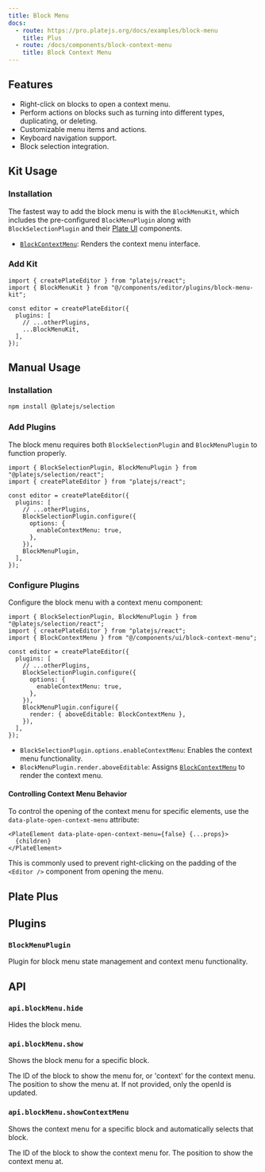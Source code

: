 ```yaml
---
title: Block Menu
docs:
  - route: https://pro.platejs.org/docs/examples/block-menu
    title: Plus
  - route: /docs/components/block-context-menu
    title: Block Context Menu
---
```


<ComponentPreview name="block-menu-demo" />

<PackageInfo>

## Features

- Right-click on blocks to open a context menu.
- Perform actions on blocks such as turning into different types, duplicating, or deleting.
- Customizable menu items and actions.
- Keyboard navigation support.
- Block selection integration.

</PackageInfo>

## Kit Usage

<Steps>

### Installation

The fastest way to add the block menu is with the `BlockMenuKit`, which includes the pre-configured `BlockMenuPlugin` along with `BlockSelectionPlugin` and their [Plate UI](/docs/installation/plate-ui) components.

<ComponentSource name="block-menu-kit" />

- [`BlockContextMenu`](/docs/components/block-context-menu): Renders the context menu interface.

### Add Kit

```tsx
import { createPlateEditor } from "platejs/react";
import { BlockMenuKit } from "@/components/editor/plugins/block-menu-kit";

const editor = createPlateEditor({
  plugins: [
    // ...otherPlugins,
    ...BlockMenuKit,
  ],
});
```

</Steps>

## Manual Usage

<Steps>

### Installation

```bash
npm install @platejs/selection
```

### Add Plugins

The block menu requires both `BlockSelectionPlugin` and `BlockMenuPlugin` to function properly.

```tsx
import { BlockSelectionPlugin, BlockMenuPlugin } from "@platejs/selection/react";
import { createPlateEditor } from "platejs/react";

const editor = createPlateEditor({
  plugins: [
    // ...otherPlugins,
    BlockSelectionPlugin.configure({
      options: {
        enableContextMenu: true,
      },
    }),
    BlockMenuPlugin,
  ],
});
```

### Configure Plugins

Configure the block menu with a context menu component:

```tsx
import { BlockSelectionPlugin, BlockMenuPlugin } from "@platejs/selection/react";
import { createPlateEditor } from "platejs/react";
import { BlockContextMenu } from "@/components/ui/block-context-menu";

const editor = createPlateEditor({
  plugins: [
    // ...otherPlugins,
    BlockSelectionPlugin.configure({
      options: {
        enableContextMenu: true,
      },
    }),
    BlockMenuPlugin.configure({
      render: { aboveEditable: BlockContextMenu },
    }),
  ],
});
```

- `BlockSelectionPlugin.options.enableContextMenu`: Enables the context menu functionality.
- `BlockMenuPlugin.render.aboveEditable`: Assigns [`BlockContextMenu`](/docs/components/block-context-menu) to render the context menu.

#### Controlling Context Menu Behavior

To control the opening of the context menu for specific elements, use the `data-plate-open-context-menu` attribute:

```tsx
<PlateElement data-plate-open-context-menu={false} {...props}>
  {children}
</PlateElement>
```

This is commonly used to prevent right-clicking on the padding of the `<Editor />` component from opening the menu.

</Steps>

## Plate Plus

<ComponentPreviewPro name="block-menu-pro" />

## Plugins

### `BlockMenuPlugin`

Plugin for block menu state management and context menu functionality.

## API

### `api.blockMenu.hide`

Hides the block menu.

### `api.blockMenu.show`

Shows the block menu for a specific block.

<API name="show">
  <APIParameters>
    <APIItem name="id" type="'context' | string">
      The ID of the block to show the menu for, or 'context' for the context menu.
    </APIItem>
    <APIItem name="position" type="{ x: number; y: number }" optional>
      The position to show the menu at. If not provided, only the openId is updated.
    </APIItem>
  </APIParameters>
</API>

### `api.blockMenu.showContextMenu`

Shows the context menu for a specific block and automatically selects that block.

<API name="showContextMenu">
  <APIParameters>
    <APIItem name="blockId" type="string">
      The ID of the block to show the context menu for.
    </APIItem>
    <APIItem name="position" type="{ x: number; y: number }">
      The position to show the context menu at.
    </APIItem>
  </APIParameters>
</API>
